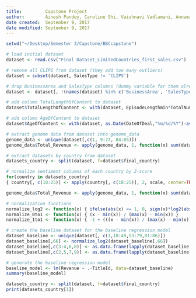 ```yaml
---
title:         Capstone Project
author:        Ainesh Pandey, Caroline Shi, Vaishnavi Vadlamani, Annamalai Kathirkamanathan
date created:  September 9, 2017
date modified: September 9, 2017
---
```


```r
setwd("~/Desktop/Semester 3/Capstone/BBCcapstone")
```

```r
# load initial dataset
dataset <- read.csv("Final Dataset_LimitedCountries_first_sales.csv")

# remove all CLIPS from dataset (they add too many outliers)
dataset = subset(dataset, SalesType != 'CLIPS')

# drop BusinessArea and SalesType columns (dummy variable for them already exists)
dataset <- dataset[, !(names(dataset) %in% c('BusinessArea', 'SalesType', 'SalesType_CLIPS'))]

# add column TotalLengthOfContent to dataset
dataset$TotalLengthOfContent <- with(dataset, EpisodeLengthmin*TotalNumberOfEpisodes)

# add column AgeOfContent to dataset
dataset$AgeOfContent <- with(dataset, as.Date(DateOfDeal,"%m/%d/%Y")-as.Date(DateOfPremier,"%m/%d/%Y"))

# extract genome data from dataset into genome_data
genome_data <- unique(dataset[,c(1, 9:77, 84:85)])
genome_data$Total_Revenue <- apply(genome_data, 1, function(x) sum(dataset[dataset$TitleId==x[1], ]$Revenue) )

# extract datasets by country from dataset
datasets_country <- split(dataset, f=dataset$final_country)

# normalize sentiment columns of each country by Z-score
for(country in datasets_country)
{ country[, c(18:25)] <- apply(country[, c(18:25)], 2, scale, center=TRUE, scale=TRUE) }
```

```r
genome_data$Total_Revenue <- apply(genome_data, 1, function(x) sum(dataset[dataset$TitleId==x[1], ]$Revenue) )
```

```r
# normalization functions
normalize_log2 <- function(x) { ifelse(abs(x) <= 1, 0, sign(x)*log2(abs(x))) }
normalize_0to1 <- function(x) { (x - min(x)) / (max(x) - min(x)) }
normalize_1to1 <- function(x) { -1 + (((x - min(x)) / (max(x) - min(x))) * 2) }

# create the baseline dataset for the baseline regression model
dataset_baseline <- unique(dataset[, c(1,18:49,53:79,81:86)])
dataset_baseline[,66] <- normalize_log2(dataset_baseline[,66])
dataset_baseline[,c(3:4,6,8)] <- as.data.frame(lapply(dataset_baseline[,c(3:4,6,8)], normalize_0to1))
dataset_baseline[,c(2,5,7,9)] <- as.data.frame(lapply(dataset_baseline[,c(2,5,7,9)], normalize_1to1))

# generate the baseline regression model
baseline_model <- lm(Revenue ~ .-TitleId, data=dataset_baseline)
summary(baseline_model)
```


```r
datasets_country <- split(dataset, f=dataset$final_country)
print(datasets_country[1])
```
